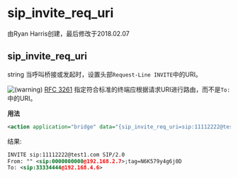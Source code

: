 # sip_invite_req_uri

由Ryan Harris创建，最后修改于2018.02.07

## sip_invite_req_uri

string 当呼叫桥接或发起时，设置头部`Request-Line INVITE`中的URI。

![(warning)](/images/icons/emoticons/warning.svg) [RFC 3261](https://tools.ietf.org/html/rfc3261) 指定符合标准的终端应根据请求URI进行路由，而不是`To:` 中的URI。

**用法**

```xml
<action application="bridge" data="{sip_invite_req_uri=sip:11112222@test1.com}sofia/external/33334444%192.168.4.6"/>
```

结果:

```xml
INVITE sip:11112222@test1.com SIP/2.0
From: "" <sip:0000000000@192.168.2.7>;tag=N6K579y4g6j0D
To: <sip:33334444@192.168.4.6>
```